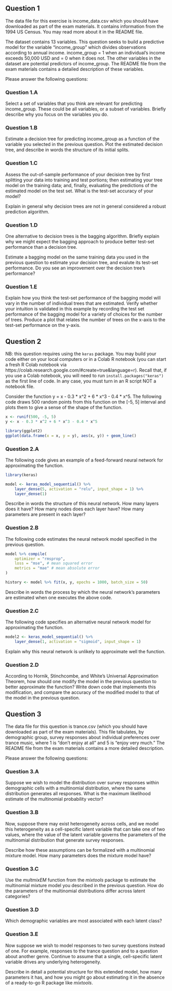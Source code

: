 ## Question 1

The data file for this exercise is income_data.csv which you should have downloaded as part of the exam materials.  It contains information from the 1994 US Census.  You may read more about it in the README file.

The dataset contains 13 variables.  This question seeks to build a predictive model for the variable "income_group" which divides observations according to annual income.  income_group = 1 when an individual's income exceeds 50,000 USD and = 0 when it does not.  The other variables in the dataset are potential predictors of income_group.  The README file from the exam materials contains a detailed description of these variables.

Please answer the following questions:

### Question 1.A

Select a set of variables that you think are relevant for predicting income_group.  These could be all variables, or a subset of variables.  Briefly describe why you focus on the variables you do.

### Question 1.B

Estimate a decision tree for predicting income_group as a function of the variable you selected in the previous question.  Plot the estimated decision tree, and describe in words the structure of its initial splits.

### Question 1.C

Assess the out-of-sample performance of your decision tree by first splitting your data into training and test portions; then estimating your tree model on the training data; and, finally, evaluating the predictions of the estimated model on the test set.  What is the test-set accuracy of your model?

Explain in general why decision trees are not in general considered a robust prediction algorithm.

### Question 1.D

One alternative to decision trees is the bagging algorithm.  Briefly explain why we might expect the bagging approach to produce better test-set performance than a decision tree.

Estimate a bagging model on the same training data you used in the previous question to estimate your decision tree, and evalute its test-set performance.  Do you see an improvement over the decision tree's performance?

### Question 1.E

Explain how you think the test-set performance of the bagging model will vary in the number of individual trees that are estimated.  Verify whether your intuition is validated in this example by recording the test set performance of the bagging model for a variety of choices for the number of trees.  Produce a plot that relates the number of trees on the x-axis to the test-set performance on the y-axis.

## Question 2

NB: this question requires using the `keras` package.  You may build your code either on your local computers or in a Colab R notebook (you can start a fresh R Colab notebook via https://colab.research.google.com/#create=true&language=r).  Recall that, if you use a Colab notebook, you will need to run `install.packages("keras")` as the first line of code.  In any case, you must turn in an R script NOT a notebook file.

Consider the function y = x - 0.3 * x^2 + 6 * x^3 - 0.4 * x^5.  The following code draws 500 random points from this function on the [-5, 5] interval and plots them to give a sense of the shape of the function.

```r
x <- runif(500, -5, 5)
y <- x - 0.3 * x^2 + 6 * x^3 - 0.4 * x^5

library(ggplot2)
ggplot(data.frame(x = x, y = y), aes(x, y)) + geom_line()
```

### Question 2.A

The following code gives an example of a feed-forward neural network for approximating the function.

```r

library(keras)

model <- keras_model_sequential() %>%
    layer_dense(5, activation = "relu", input_shape = 1) %>%
    layer_dense(1)
```

Describe in words the structure of this neural network.  How many layers does it have?  How many nodes does each layer have?  How many parameters are present in each layer?

### Question 2.B

The following code estimates the neural network model specified in the previous question.

```r
model %>% compile(
    optimizer = "rmsprop",
    loss = "mse", # mean squared error
    metrics = "mae" # mean absolute error
)

history <- model %>% fit(x, y, epochs = 1000, batch_size = 50)
```

Describe in words the process by which the neural network's parameters are estimated when one executes the above code.

### Question 2.C

The following code specifies an alternative neural network model for approximating the function.

```r
model2 <- keras_model_sequential() %>%
    layer_dense(1, activation = "sigmoid", input_shape = 1)
```

Explain why this neural network is unlikely to approximate well the function.

### Question 2.D

According to Hornik, Stinchcombe, and White's Universal Approximation Theorem, how should one modify the model in the previous question to better approximate the function?  Write down code that implements this modification, and compare the accuracy of the modified model to that of the model in the previous question.

## Question 3

The data file for this question is trance.csv (which you should have downloaded as part of the exam materials).  This file tabulates, by demographic group, survey responses about individual preferences over trance music, where 1 is "don't enjoy at all" and 5 is "enjoy very much."  The README file from the exam materials contains a more detailed description.

Please answer the following questions:

### Question 3.A

Suppose we wish to model the distribution over survey responses within demographic cells with a multinomial distribution, where the same distribution generates all responses.  What is the maximum likelihood estimate of the multinomial probability vector?

### Question 3.B

Now, suppose there may exist heterogeneity across cells, and we model this heterogeneity as a cell-specific latent variable that can take one of two values, where the value of the latent variable governs the parameters of the multinomial distribution that generate survey responses.

Describe how these assumptions can be formalized with a multinomial mixture model.  How many parameters does the mixture model have?

### Question 3.C

Use the *multmixEM* function from the *mixtools* package to estimate the multinomial mixture model you described in the previous question.  How do the parameters of the multinomial distributions differ across latent categories?

### Question 3.D

Which demographic variables are most associated with each latent class?

### Question 3.E

Now suppose we wish to model responses to two survey questions instead of one.  For example, responses to the trance question and to a question about another genre.  Continue to assume that a single, cell-specific latent variable drives any underlying heterogeneity.

Describe in detail a potential structure for this extended model, how many parameters it has, and how you might go about estimating it in the absence of a ready-to-go R package like *mixtools*.